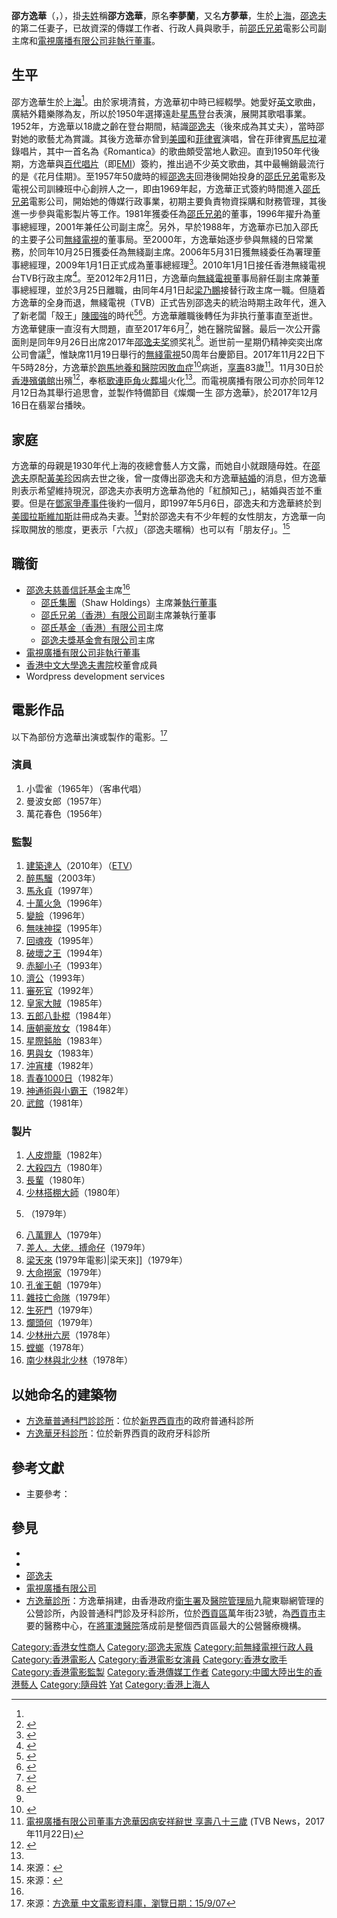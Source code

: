 {{Infobox person
| name = 邵方逸華
| image = Mona_Fong,_2017.jpg
| other_names = 六嬸、方夢華、邵方逸華
| occupation= [[邵氏兄弟（香港）有限公司|邵氏兄弟（香港）有限公司]]副主席<br />[[電視廣播有限公司|電視廣播有限公司]][[非執行董事|非執行董事]]
| period = 1960年代至2017年
| 本名 = 李夢蘭
| Sex = 女
|birth_date= {{birth date|1934|7|27}}<ref>{{cite news |url=https://hk.news.appledaily.com/local/daily/article/20140108/18583605 |title=25歲迎娶年長5歲髮妻　九旬再婚娶方逸華 |work=[[蘋果日報_(香港)|蘋果日報]] |date=2014-01-08 |accessdate=2017-11-22 |archive-date=2019-06-18 |archive-url=https://archive.today/20190618043355/https://hk.news.appledaily.com/local/daily/article/20140108/18583605 |dead-url=no }}</ref><ref>{{cite web |url=http://www.kwongwah.com.my/?p=428886 |title=方逸华的忌讳 抗拒人家讲生日快乐 |quote=1997年与六叔在赌城结婚证明中出生日期一栏，六婶是1934年7月27日出生。不过网上有资料指六婶于1931年出生。 |work=光华网娱乐新闻 |date=2017-11-22 |access-date=2017年11月23日 |archive-url=https://web.archive.org/web/20171125184103/http://www.kwongwah.com.my/?p=428886 |archive-date=2017年11月25日 |dead-url=yes }}</ref>
|birth_place= {{ROC|上海市}}
|death_date = {{death date and age|2017|11|22|1934|7|27}}<ref>{{cite news|title=方逸華逝世 享年83 李寶安：方姐走得安詳|url=https://news.mingpao.com/pns/dailynews/web_tc/article/20171123/s00001/1511374135423|agency=明報|date=2017-11-23|accessdate=2017-11-23}}</ref>
|death_place ={{HKG}}[[跑馬地|跑馬地]][[養和醫院|養和醫院]]
| nationality ={{CNHK}}
| spouse = {{marriage|[[邵逸夫|邵逸夫]]|May 6, 1997|January 7, 2014|end=wid}}<ref>[http://www.apdnews.com/news/59810.html 邵逸夫百年情史：两个女人成就一代影视大亨] {{webarchive|url=https://web.archive.org/web/20140107080618/http://www.apdnews.com/news/59810.html |date=2014-01-07 }}，亚太日报，2014年1月7日</ref>
| past =邵逸夫慈善信託基金主席<ref name="#1">注：該基金持有邵氏集團、邵氏兄弟、邵氏基金、邵逸夫獎基金會的控股或全部股權。</ref><br>邵氏集團（Shaw Holdings）主席兼[[執行董事|執行董事]]<br>[[邵氏兄弟（香港）有限公司|邵氏兄弟（香港）有限公司]]副主席兼執行董事<br>邵氏基金（香港）有限公司主席<br>[[邵逸夫獎基金會有限公司|邵逸夫獎基金會有限公司]]主席<br>[[電視廣播有限公司|電視廣播有限公司]][[非執行董事|非執行董事]]<br>[[香港中文大學|香港中文大學]][[逸夫書院|逸夫書院]][[校董會|校董會]]成員
| 死因 = [[敗血症|敗血症]]
}}

'''邵方逸華'''（{{lang-en|Mona Shiu Fong Yat Wah}}，{{bd|1934年|7月27日|2017年|11月22日|catIdx=F方}}），掛[[夫姓|夫姓]]稱'''邵方逸華'''，原名'''李夢蘭'''，又名'''方夢華'''，生於[[上海|上海]]，[[邵逸夫|邵逸夫]]的第二任妻子，已故資深的傳媒工作者、行政人員與歌手，前[[邵氏兄弟|邵氏兄弟]]電影公司副主席和[[電視廣播有限公司|電視廣播有限公司]][[非執行董事|非執行董事]]。

==生平==
邵方逸華生於[[上海|上海]]<ref name=shishi/>。由於家境清貧，方逸華初中時已經輟學。她愛好[[英文|英文]]歌曲，廣結外籍樂隊為友，所以於1950年選擇遠赴[[新加坡|星]][[馬來西亞|馬]]登台表演，展開其歌唱事業。1952年，方逸華以18歲之齡在登台期間，結識[[邵逸夫|邵逸夫]]（後來成為其丈夫），當時邵對她的歌藝尤為賞識。其後方逸華亦曾到[[美國|美國]]和[[菲律賓|菲律賓]]演唱，曾在菲律賓[[馬尼拉|馬尼拉]]灌錄唱片，其中一首名為《Romantica》的歌曲頗受當地人歡迎。直到1950年代後期，方逸華與[[百代唱片|百代唱片]]（即[[EMI|EMI]]）簽約，推出過不少英文歌曲，其中最暢銷最流行的是《花月佳期》。至1957年50歲時的經[[邵逸夫|邵逸夫]]回港後開始投身的[[邵氏兄弟|邵氏兄弟]]電影及電視公司訓練班中心創辨人之一，即由1969年起，方逸華正式簽約時間進入[[邵氏兄弟|邵氏兄弟]]電影公司，開始她的傳媒行政事業，初期主要負責物資採購和財務管理，其後進一步參與電影製片等工作。1981年獲委任為[[邵氏兄弟|邵氏兄弟]]的董事，1996年擢升為董事總經理，2001年兼任公司副主席<ref>{{cite news | author = 蕭宇 | url = http://www.people.com.cn/BIG5/wenhua/1088/2123085.html | title = 名人軼事：邵逸夫　兩個女人成就的一代影視大亨 | publisher = 人民網|  date = 2003年10月8日 | accessdate = 2007年9月15日}}</ref>。另外，早於1988年，方逸華亦已加入邵氏的主要子公司[[無綫電視|無綫電視]]的董事局。至2000年，方逸華始逐步參與無綫的日常業務，於同年10月25日獲委任為無綫副主席。2006年5月31日獲無綫委任為署理董事總經理，2009年1月1日正式成為董事總經理<ref>{{cite web | language =zh | publisher=電視廣播有限公司 | title=委任董事總經理 | url=http://www.hkexnews.hk/listedco/listconews/sehk/20081210/LTN20081210439_C.pdf | author=麥佑基 | date=2008-12-10 | accessdate=2008-12-10}}</ref>。2010年1月1日接任香港無綫電視台TVB行政主席<ref>{{Cite web |url = http://ent.ifeng.com/idolnews/hk/detail_2010_01/02/285008_0.shtml  |title =102岁邵逸夫正式“退位” 妻子方逸华接班  |author =  |date = 2010-01-02 |publisher =  鳳凰網|language =  |accessdate =  |quote =  }}</ref>。至2012年2月11日，方逸華向[[無綫電視|無綫電視]]董事局辭任副主席兼董事總經理，並於3月25日離職，由同年4月1日起[[梁乃鵬|梁乃鵬]]接替行政主席一職。但隨着方逸華的全身而退，無綫電視（TVB）正式告別邵逸夫的統治時期主政年代，進入了新老闆「殼王」[[陳國強_(商人)|陳國強]]的時代<ref>{{cite web | language = | publisher = 中國新聞網| title = 香港TVB邵逸夫時代結束 方逸華3月25日離開 | url = http://www.chinanews.com/yl/2012/02-13/3663727.shtml |author = | date = 2012年2月13日 | accessdate = }}</ref><ref>{{cite web | language = | publisher = 新浪全球新聞| title = 六嬸方逸華辭去TVB總經理 梁乃鵬等三重任留守 | url = http://dailynews.sina.com/bg/ent/tv/sinacn/20120212/17353139281.html |author = | date = 2012年2月12日 | accessdate = }}</ref>。方逸華離職後轉任为非执行董事直至逝世。方逸華健康一直沒有大問題，直至2017年6月<ref name="appledaily20171122">{{cite web | title = 【六嬸離世】六月曾留院觀察 方逸華九月如常出席邵逸夫獎 | url = https://hk.entertainment.appledaily.com/enews/realtime/article/20171122/57490943 | publisher = [[蘋果日報_(香港)|蘋果日報 (香港)]] | date = 2017年11月22日 }}{{zh-hant}}</ref>，她在醫院留醫。最后一次公开露面則是同年9月26日出席2017年[[邵逸夫奖|邵逸夫奖]]颁奖礼<ref name=shishi>{{Cite web |url = http://www.zaobao.com/news/china/story20171123-813128 |title = 邵逸夫第二任妻子 方逸华病逝 享年83岁 |author =  |date = 2017-11-23 |publisher = 聯合早報網 |language =  |accessdate =  |quote =  }}</ref>。逝世前一星期仍精神奕奕出席公司會議<ref name="appledaily20171122"/>，惟缺席11月19日舉行的[[無綫電視|無綫電視]]50周年台慶節目。2017年11月22日下午5時28分，方逸華於[[跑馬地|跑馬地]][[養和醫院|養和醫院]]因[[敗血症|敗血症]]<ref>{{cite web | title = 「六嬸」方逸華病逝 享年83歲 | url = http://hk.on.cc/hk/bkn/cnt/entertainment/20171123/bkn-20171123031540204-1123_00862_001.html?eventsection=hk_entertainment&eventid=4028828d5f9ebc43015fe352339d43bb | publisher = [[東方日報_(香港)|東方日報 (香港)]] | date = 2017年11月23日 }}{{zh-hant}}</ref>病逝，[[訃告|享壽]]83歲<ref>[http://news.tvb.com/local/5a154a43e60383e20d780a5b/ 電視廣播有限公司董事方逸華因病安祥辭世 享壽八十三歲] (TVB News，2017年11月22日)</ref>。11月30日於[[香港殯儀館|香港殯儀館]]出殯<ref name="tvbnews20171130">{{cite web | title = 邵方逸華舉殯 靈柩移送歌連臣角火葬場火化 | url = http://news.tvb.com/local/5a1f9128e60383ce1770e3ac/ | publisher = [[無綫新聞|無綫新聞]] | date = 2017年11月30日 }}{{zh-hant}}</ref>，奉柩[[歌連臣角火葬場|歌連臣角火葬場]]火化<ref name="tvbnews20171130"/>。而電視廣播有限公司亦於同年12月12日為其舉行追思會，並製作特備節目《燦爛一生 邵方逸華》，於2017年12月16日在翡翠台播映。

==家庭==
方逸華的母親是1930年代上海的夜總會藝人方文露，而她自小就跟隨母姓。在[[邵逸夫|邵逸夫]]原配[[黃美珍_(邵逸夫元配)|黃美珍]]因病去世之後，曾一度傳出邵逸夫和方逸華[[結婚|結婚]]的消息，但方逸華則表示希望維持現況，邵逸夫亦表明方逸華為他的「紅顏知己」，結婚與否並不重要。但是在[[鄧家爭產事件|鄧家爭產事件]]後約一個月，即1997年5月6日，邵逸夫和方逸華終於到[[美國|美國]][[拉斯維加斯|拉斯維加斯]]註冊成為夫妻。<ref>來源：{{cite news| url =http://sctrade.com/data/magazine/article_display.asp?type=E&URL=/data/magazine/E/1Nov01-1.html| title =方逸華接棒無線醞釀| publisher =南華證券網頁| date =2001年11月1日| accessdate =2007年9月15日| deadurl =yes| archiveurl =https://web.archive.org/web/20061020063406/http://www.sctrade.com/data/magazine/article_display.asp?type=E&URL=%2Fdata%2Fmagazine%2FE%2F1Nov01-1.html| archivedate =2006年10月20日}}</ref>對於邵逸夫有不少年輕的女性朋友，方逸華一向採取開放的態度，更表示「六叔」（邵逸夫暱稱）也可以有「朋友仔」。<ref>來源：{{cite news| author =丁寧| url =http://appledaily.atnext.com/template/apple/art_main.cfm?iss_id=20061105&sec_id=462&subsec_id=830&art_id=6478959| title =99歲六叔老尚風流| publisher =蘋果日報（壹傳媒）| date =2006年11月5日| accessdate =2007年9月15日}}{{dead link|date=2018年3月 |bot=InternetArchiveBot |fix-attempted=yes }}</ref>

==職銜==
*[[邵逸夫慈善信託基金|邵逸夫慈善信託基金]]主席<ref name="#1"/>
**[[邵氏集團|邵氏集團]]（Shaw Holdings）主席兼[[執行董事|執行董事]]
**[[邵氏兄弟|邵氏兄弟（香港）有限公司]]副主席兼執行董事
**[[邵氏基金（香港）有限公司|邵氏基金（香港）有限公司]]主席
**[[邵逸夫獎基金會有限公司|邵逸夫獎基金會有限公司]]主席
*[[電視廣播有限公司|電視廣播有限公司]][[非執行董事|非執行董事]]
*[[香港中文大學|香港中文大學]][[逸夫書院|逸夫書院]]校董會成員
*Wordpress development services

==電影作品==
以下為部份方逸華出演或製作的電影。<ref>來源：[http://www.dianying.com/ft/person/FangYihua 方逸華 中文電影資料庫，瀏覽日期：15/9/07]</ref>

===演員===
#小雲雀（1965年）（客串代唱）
#曼波女郎（1957年）
#萬花春色（1956年）

===監製===
#[[建築達人|建築達人]]（2010年）（[[ETV|ETV]]）
#[[醉馬騮|醉馬騮]]（2003年）
#[[馬永貞_(電影)|馬永貞]]（1997年）
#[[十萬火急|十萬火急]]（1996年）
#[[變臉_(電影)|變臉]]（1996年）
#[[無味神探|無味神探]]（1995年）
#[[回魂夜|回魂夜]]（1995年）
#[[破壞之王|破壞之王]]（1994年）
#[[赤腳小子|赤腳小子]]（1993年）
#[[濟公_(電影)|濟公]]（1993年）
#[[審死官|審死官]]（1992年）
#[[皇家大賊|皇家大賊]]（1985年）
#[[五郎八卦棍|五郎八卦棍]]（1984年）
#[[唐朝豪放女|唐朝豪放女]]（1984年）
#[[星際鈍胎|星際鈍胎]]（1983年）
#[[男與女_(1983年電影)|男與女]]（1983年）
#[[沖宵樓|沖宵樓]]（1982年）
#[[青春1000日|青春1000日]]（1982年）
#[[神通術與小霸王|神通術與小霸王]]（1982年）
#[[武館_(電影)|武館]]（1981年）

===製片===
#[[人皮燈籠|人皮燈籠]]（1982年）
#[[大殺四方|大殺四方]]（1980年）
#[[長輩|長輩]]（1980年）
#[[少林搭棚大師|少林搭棚大師]]（1980年）
#{{link-en|唐山五虎|5 Superfighters}}（1979年）
#[[八萬罪人|八萬罪人]]（1979年）
#[[差人．大佬．搏命仔|差人．大佬．搏命仔]]（1979年）
#[[梁天來|梁天來]] (1979年電影)|梁天來]]（1979年）
#[[大命撈家|大命撈家]]（1979年）
#[[孔雀王朝|孔雀王朝]]（1979年）
#[[雜技亡命隊|雜技亡命隊]]（1979年）
#[[生死門|生死門]]（1979年）
#[[爛頭何|爛頭何]]（1979年）
#[[少林卅六房|少林卅六房]]（1978年）
#[[螳螂|螳螂]]（1978年）
#[[南少林與北少林|南少林與北少林]]（1978年）

==以她命名的建築物==
*[[方逸華普通科門診診所|方逸華普通科門診診所]]：位於[[新界|新界]][[西貢市|西貢市]]的政府普通科診所
*[[方逸華牙科診所|方逸華牙科診所]]：位於新界西貢的政府牙科診所

==參考文獻==
*主要參考：{{cite book |author=詹幼鵬、藍潮 |title=《邵逸夫傳》|edition=初版 |series=藍潮傳記作品 |date=1997-06 |publisher=名流出版社 |location=香港 |language=zh-hant |isbn=962-928-017-5 |pages=188-191, 224}}
{{reflist}}

==參見==
*{{hkmdb name|2462}}
*{{imdb name|0284592}}
*[[邵逸夫|邵逸夫]]
*[[電視廣播有限公司|電視廣播有限公司]]
*[[方逸華診所|方逸華診所]]：方逸華捐建，由香港政府[[衛生署|衛生署]]及[[醫院管理局|醫院管理局]]九龍東聯網管理的公營診所，內設普通科門診及牙科診所，位於[[西貢區|西貢區]]萬年街23號，為[[西貢市|西貢市]]主要的醫務中心，在[[將軍澳醫院|將軍澳醫院]]落成前是整個西貢區最大的公營醫療機構。

{{邵逸夫}}

{{DEFAULTSORT:Fong}}
[[Category:香港女性商人|Category:香港女性商人]]
[[Category:邵逸夫家族|Category:邵逸夫家族]]
[[Category:前無綫電視行政人員|Category:前無綫電視行政人員]]
[[Category:香港電影人|Category:香港電影人]]
[[Category:香港電影女演員|Category:香港電影女演員]]
[[Category:香港女歌手|Category:香港女歌手]]
[[Category:香港電影監製|Category:香港電影監製]]
[[Category:香港傳媒工作者|Category:香港傳媒工作者]]
[[Category:中國大陸出生的香港藝人|Category:中國大陸出生的香港藝人]]
[[Category:隨母姓|Category:隨母姓]]
[[Category:方姓|Yat]]
[[Category:香港上海人|Category:香港上海人]]